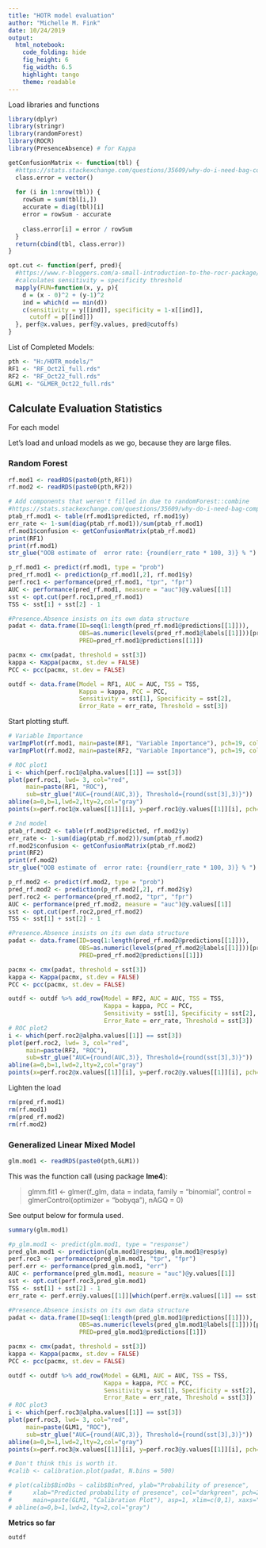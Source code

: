 ```yaml
---
title: "HOTR model evaluation"
author: "Michelle M. Fink"
date: 10/24/2019
output: 
  html_notebook: 
    code_folding: hide
    fig_height: 6
    fig_width: 6.5
    highlight: tango
    theme: readable
---
```

Load libraries and functions
```r
library(dplyr)
library(stringr)
library(randomForest)
library(ROCR)
library(PresenceAbsence) # for Kappa

getConfusionMatrix <- function(tbl) {
  #https://stats.stackexchange.com/questions/35609/why-do-i-need-bag-composition-to-calculate-oob-error-of-combined-random-forest-m/35613#35613
  class.error = vector()
  
  for (i in 1:nrow(tbl)) {
    rowSum = sum(tbl[i,])
    accurate = diag(tbl)[i]
    error = rowSum - accurate
    
    class.error[i] = error / rowSum
  }   
  return(cbind(tbl, class.error))
}

opt.cut <- function(perf, pred){
  #https://www.r-bloggers.com/a-small-introduction-to-the-rocr-package/
  #calculates sensitivity = specificity threshold
  mapply(FUN=function(x, y, p){
    d = (x - 0)^2 + (y-1)^2
    ind = which(d == min(d))
    c(sensitivity = y[[ind]], specificity = 1-x[[ind]], 
      cutoff = p[[ind]])
  }, perf@x.values, perf@y.values, pred@cutoffs)
}
```

List of Completed Models:
```r
pth <- "H:/HOTR_models/"
RF1 <- "RF_Oct21_full.rds"
RF2 <- "RF_Oct22_full.rds"
GLM1 <- "GLMER_Oct22_full.rds"

```

## Calculate Evaluation Statistics
For each model

Let's load and unload models as we go, because they are large files.  

### Random Forest

```r
rf.mod1 <- readRDS(paste0(pth,RF1))
rf.mod2 <- readRDS(paste0(pth,RF2))
```

```r
# Add components that weren't filled in due to randomForest::combine
#https://stats.stackexchange.com/questions/35609/why-do-i-need-bag-composition-to-calculate-oob-error-of-combined-random-forest-m/35613#35613
ptab_rf.mod1 <- table(rf.mod1$predicted, rf.mod1$y)
err_rate <- 1-sum(diag(ptab_rf.mod1))/sum(ptab_rf.mod1)
rf.mod1$confusion <- getConfusionMatrix(ptab_rf.mod1)
print(RF1)
print(rf.mod1)
str_glue("OOB estimate of  error rate: {round(err_rate * 100, 3)} % ")

p_rf.mod1 <- predict(rf.mod1, type = "prob")
pred_rf.mod1 <- prediction(p_rf.mod1[,2], rf.mod1$y)
perf.roc1 <- performance(pred_rf.mod1, "tpr", "fpr")
AUC <- performance(pred_rf.mod1, measure = "auc")@y.values[[1]]
sst <- opt.cut(perf.roc1,pred_rf.mod1)
TSS <- sst[1] + sst[2] - 1

#Presence.Absence insists on its own data structure
padat <- data.frame(ID=seq(1:length(pred_rf.mod1@predictions[[1]])),
                    OBS=as.numeric(levels(pred_rf.mod1@labels[[1]]))[pred_rf.mod1@labels[[1]]],
                    PRED=pred_rf.mod1@predictions[[1]])

pacmx <- cmx(padat, threshold = sst[3])
kappa <- Kappa(pacmx, st.dev = FALSE)
PCC <- pcc(pacmx, st.dev = FALSE)

outdf <- data.frame(Model = RF1, AUC = AUC, TSS = TSS, 
                    Kappa = kappa, PCC = PCC,
                    Sensitivity = sst[1], Specificity = sst[2],
                    Error_Rate = err_rate, Threshold = sst[3])

```
Start plotting stuff.
```r
# Variable Importance
varImpPlot(rf.mod1, main=paste(RF1, "Variable Importance"), pch=19, color="darkblue", cex=0.9)
varImpPlot(rf.mod2, main=paste(RF2, "Variable Importance"), pch=19, color="darkblue", cex=0.9)

# ROC plot1
i <- which(perf.roc1@alpha.values[[1]] == sst[3])
plot(perf.roc1, lwd= 3, col="red", 
     main=paste(RF1, "ROC"),
     sub=str_glue("AUC={round(AUC,3)}, Threshold={round(sst[3],3)}"))
abline(a=0,b=1,lwd=2,lty=2,col="gray")
points(x=perf.roc1@x.values[[1]][i], y=perf.roc1@y.values[[1]][i], pch=19, col="blue")
```


```r
# 2nd model
ptab_rf.mod2 <- table(rf.mod2$predicted, rf.mod2$y)
err_rate <- 1-sum(diag(ptab_rf.mod2))/sum(ptab_rf.mod2)
rf.mod2$confusion <- getConfusionMatrix(ptab_rf.mod2)
print(RF2)
print(rf.mod2)
str_glue("OOB estimate of  error rate: {round(err_rate * 100, 3)} % ")

p_rf.mod2 <- predict(rf.mod2, type = "prob")
pred_rf.mod2 <- prediction(p_rf.mod2[,2], rf.mod2$y)
perf.roc2 <- performance(pred_rf.mod2, "tpr", "fpr")
AUC <- performance(pred_rf.mod2, measure = "auc")@y.values[[1]]
sst <- opt.cut(perf.roc2,pred_rf.mod2)
TSS <- sst[1] + sst[2] - 1

#Presence.Absence insists on its own data structure
padat <- data.frame(ID=seq(1:length(pred_rf.mod2@predictions[[1]])),
                    OBS=as.numeric(levels(pred_rf.mod2@labels[[1]]))[pred_rf.mod2@labels[[1]]],
                    PRED=pred_rf.mod2@predictions[[1]])

pacmx <- cmx(padat, threshold = sst[3])
kappa <- Kappa(pacmx, st.dev = FALSE)
PCC <- pcc(pacmx, st.dev = FALSE)

outdf <- outdf %>% add_row(Model = RF2, AUC = AUC, TSS = TSS,
                           Kappa = kappa, PCC = PCC,
                           Sensitivity = sst[1], Specificity = sst[2],
                           Error_Rate = err_rate, Threshold = sst[3])
# ROC plot2
i <- which(perf.roc2@alpha.values[[1]] == sst[3])
plot(perf.roc2, lwd= 3, col="red", 
     main=paste(RF2, "ROC"),
     sub=str_glue("AUC={round(AUC,3)}, Threshold={round(sst[3],3)}"))
abline(a=0,b=1,lwd=2,lty=2,col="gray")
points(x=perf.roc2@x.values[[1]][i], y=perf.roc2@y.values[[1]][i], pch=19, col="blue")

```

Lighten the load
```r
rm(pred_rf.mod1)
rm(rf.mod1)
rm(pred_rf.mod2)
rm(rf.mod2)
```


### Generalized Linear Mixed Model
```r
glm.mod1 <- readRDS(paste0(pth,GLM1))
```
This was the function call (using package **lme4**):  

> glmm.fit1 <- glmer(f_glm, data = indata, family = "binomial", control = glmerControl(optimizer = "bobyqa"), nAGQ = 0)  

See output below for formula used.
```r
summary(glm.mod1)
```

```r
#p_glm.mod1 <- predict(glm.mod1, type = "response")
pred_glm.mod1 <- prediction(glm.mod1@resp$mu, glm.mod1@resp$y)
perf.roc3 <- performance(pred_glm.mod1, "tpr", "fpr")
perf.err <- performance(pred_glm.mod1, "err")
AUC <- performance(pred_glm.mod1, measure = "auc")@y.values[[1]]
sst <- opt.cut(perf.roc3,pred_glm.mod1)
TSS <- sst[1] + sst[2] - 1
err_rate <- perf.err@y.values[[1]][which(perf.err@x.values[[1]] == sst[3])]

#Presence.Absence insists on its own data structure
padat <- data.frame(ID=seq(1:length(pred_glm.mod1@predictions[[1]])),
                    OBS=as.numeric(levels(pred_glm.mod1@labels[[1]]))[pred_glm.mod1@labels[[1]]],
                    PRED=pred_glm.mod1@predictions[[1]])

pacmx <- cmx(padat, threshold = sst[3])
kappa <- Kappa(pacmx, st.dev = FALSE)
PCC <- pcc(pacmx, st.dev = FALSE)

outdf <- outdf %>% add_row(Model = GLM1, AUC = AUC, TSS = TSS,
                           Kappa = kappa, PCC = PCC,
                           Sensitivity = sst[1], Specificity = sst[2],
                           Error_Rate = err_rate, Threshold = sst[3])
# ROC plot3
i <- which(perf.roc3@alpha.values[[1]] == sst[3])
plot(perf.roc3, lwd= 3, col="red", 
     main=paste(GLM1, "ROC"),
     sub=str_glue("AUC={round(AUC,3)}, Threshold={round(sst[3],3)}"))
abline(a=0,b=1,lwd=2,lty=2,col="gray")
points(x=perf.roc3@x.values[[1]][i], y=perf.roc3@y.values[[1]][i], pch=19, col="blue")
```
```r
# Don't think this is worth it.
#calib <- calibration.plot(padat, N.bins = 500)
```
```r
# plot(calib$BinObs ~ calib$BinPred, ylab="Probability of presence",
#      xlab="Predicted probability of presence", col="darkgreen", pch=20,
#      main=paste(GLM1, "Calibration Plot"), asp=1, xlim=c(0,1), xaxs="i")
# abline(a=0,b=1,lwd=2,lty=2,col="gray")
```

**Metrics so far**
```r
outdf

```
